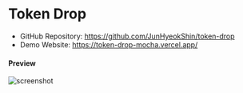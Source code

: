 # Token Drop

- GitHub Repository: https://github.com/JunHyeokShin/token-drop
- Demo Website: https://token-drop-mocha.vercel.app/

#### Preview

![screenshot](/resources/project/token-drop/preview.png)
